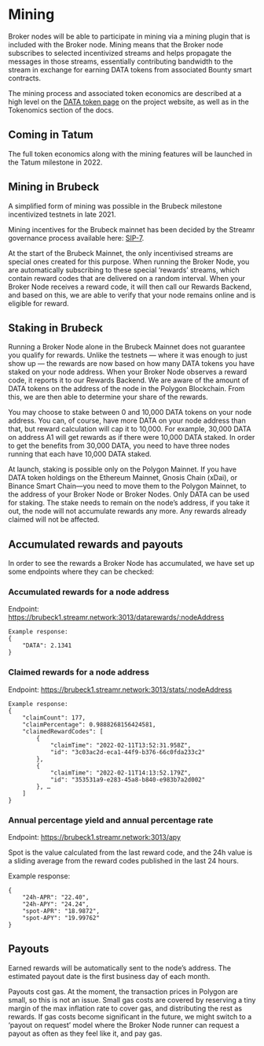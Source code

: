 

# Mining
Broker nodes will be able to participate in mining via a mining plugin that is included with the Broker node. Mining means that the Broker node subscribes to selected incentivized streams and helps propagate the messages in those streams, essentially contributing bandwidth to the stream in exchange for earning DATA tokens from associated Bounty smart contracts.

The mining process and associated token economics are described at a high level on the <a target="_blank" rel="noopener noreferrer" href={routes.site.discover.dataToken()}>DATA token page</a> on the project website, as well as in the <Link to={docsLinks.tokenomics}>Tokenomics</Link> section of the docs.

## Coming in Tatum
The full token economics along with the mining features will be launched in the Tatum milestone in 2022. 

## Mining in Brubeck
A simplified form of mining was possible in the Brubeck milestone incentivized testnets in late 2021. 

Mining incentives for the Brubeck mainnet has been decided by the Streamr governance process available here: [SIP-7](https://snapshot.org/#/streamr.eth/proposal/0x483729ba13a18c5630247d57a28e02241efb47cf52b7055d27488448e1f4e22c). 

At the start of the Brubeck Mainnet, the only incentivised streams are special ones created for this purpose. When running the Broker Node, you are automatically subscribing to these special ‘rewards’ streams, which contain reward codes that are delivered on a random interval. When your Broker Node receives a reward code, it will then call our Rewards Backend, and based on this, we are able to verify that your node remains online and is eligible for reward. 

## Staking in Brubeck

Running a Broker Node alone in the Brubeck Mainnet does not guarantee you qualify for rewards. Unlike the testnets — where it was enough to just show up — the rewards are now based on how many DATA tokens you have staked on your node address. When your Broker Node observes a reward code, it reports it to our Rewards Backend. We are aware of the amount of DATA tokens on the address of the node in the Polygon Blockchain. From this, we are then able to determine your share of the rewards. 

You may choose to stake between 0 and 10,000 DATA tokens on your node address. You can, of course, have more DATA on your node address than that, but reward calculation will cap it to 10,000. For example, 30,000 DATA on address A1 will get rewards as if there were 10,000 DATA staked. In order to get the benefits from 30,000 DATA, you need to have three nodes running that each have 10,000 DATA staked. 

At launch, staking is possible only on the Polygon Mainnet. If you have DATA token holdings on the Ethereum Mainnet, Gnosis Chain (xDai), or Binance Smart Chain—you need to move them to the Polygon Mainnet, to the address of your Broker Node or Broker Nodes. Only DATA can be used for staking. The stake needs to remain on the node’s address, if you take it out, the node will not accumulate rewards any more. Any rewards already claimed will not be affected. 

## Accumulated rewards and payouts
In order to see the rewards a Broker Node has accumulated, we have set up some endpoints where they can be checked:

### Accumulated rewards for a node address

Endpoint: https://brubeck1.streamr.network:3013/datarewards/:nodeAddress 

```
Example response:
{
    "DATA": 2.1341
}
```

### Claimed rewards for a node address
Endpoint: https://brubeck1.streamr.network:3013/stats/:nodeAddress 

```
Example response:
{
    "claimCount": 177,
    "claimPercentage": 0.9888268156424581,
    "claimedRewardCodes": [
        {
            "claimTime": "2022-02-11T13:52:31.958Z",
            "id": "3c03ac2d-eca1-44f9-b376-66c0fda233c2"
        },
        {
            "claimTime": "2022-02-11T14:13:52.179Z",
            "id": "353531a9-e283-45a8-b840-e983b7a2d002"
        }, …
    ]
}
```

### Annual percentage yield and annual percentage rate
Endpoint: https://brubeck1.streamr.network:3013/apy  

Spot is the value calculated from the last reward code, and the 24h value is a sliding average from the reward codes published in the last 24 hours.

Example response:
```
{
    "24h-APR": "22.40",
    "24h-APY": "24.24",
    "spot-APR": "18.9872",
    "spot-APY": "19.99762"
}
```

## Payouts

Earned rewards will be automatically sent to the node’s address. The estimated payout date is the first business day of each month.

Payouts cost gas. At the moment, the transaction prices in Polygon are small, so this is not an issue. Small gas costs are covered by reserving a tiny margin of the max inflation rate to cover gas, and distributing the rest as rewards. If gas costs become significant in the future, we might switch to a ‘payout on request’ model where the Broker Node runner can request a payout as often as they feel like it, and pay gas.
